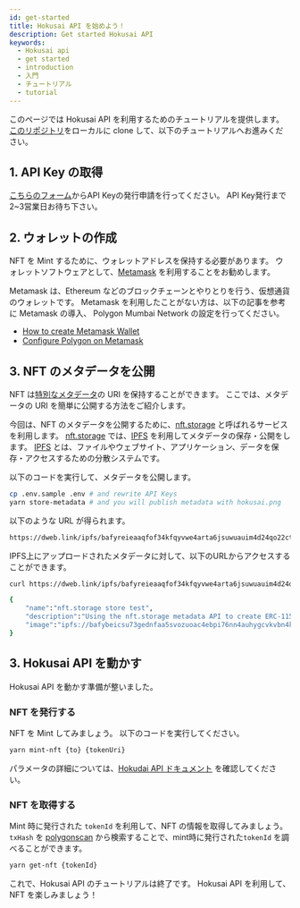 ```yaml
---
id: get-started
title: Hokusai API を始めよう！
description: Get started Hokusai API
keywords:
  - Hokusai api
  - get started
  - introduction
  - 入門
  - チュートリアル
  - tutorial
---
```


このページでは Hokusai API を利用するためのチュートリアルを提供します。
[このリポジトリ](https://github.com/0xhokusai/hokusai-get-started)をローカルに clone して、以下のチュートリアルへお進みください。

## 1. API Key の取得

[こちらのフォーム](https://ir9l8pcvcmm.typeform.com/to/FSREILsN?typeform-source=hokusai.app)からAPI Keyの発行申請を行ってください。
API Key発行まで2~3営業日お待ち下さい。

## 2. ウォレットの作成

NFT を Mint するために、ウォレットアドレスを保持する必要があります。
ウォレットソフトウェアとして、[Metamask](https://docs.metamask.io) を利用することをお勧めします。

Metamask は、Ethereum などのブロックチェーンとやりとりを行う、仮想通貨のウォレットです。
Metamask を利用したことがない方は、以下の記事を参考に Metamask の導入、 Polygon Mumbai Network の設定を行ってください。
- [How to create Metamask Wallet](https://docs.matic.network/docs/develop/metamask/hello/)
- [Configure Polygon on Metamask](https://docs.matic.network/docs/develop/metamask/config-polygon-on-metamask)

## 3. NFT のメタデータを公開

NFT は[特別なメタデータ](api/metadata)の URI を保持することができます。
ここでは、メタデータの URI を簡単に公開する方法をご紹介します。

今回は、NFT のメタデータを公開するために、[nft.storage](https://nft.storage/) と呼ばれるサービスを利用します。
[nft.storage](https://nft.storage/) では、[IPFS](https://docs.ipfs.io/) を利用してメタデータの保存・公開をします。
[IPFS](https://docs.ipfs.io/) とは、ファイルやウェブサイト、アプリケーション、データを保存・アクセスするための分散システムです。

以下のコードを実行して、メタデータを公開します。

```bash
cp .env.sample .env # and rewrite API Keys
yarn store-metadata # and you will publish metadata with hokusai.png
```

以下のような URL が得られます。

```bash
https://dweb.link/ipfs/bafyreieaaqfof34kfqyvwe4arta6jsuwuauim4d24qo22ct2xnvjnlnrb4//metadata.json
```

IPFS上にアップロードされたメタデータに対して、以下のURLからアクセスすることができます。

```bash
curl https://dweb.link/ipfs/bafyreieaaqfof34kfqyvwe4arta6jsuwuauim4d24qo22ct2xnvjnlnrb4/metadata.json

{
    "name":"nft.storage store test",
    "description":"Using the nft.storage metadata API to create ERC-1155 compatible metadata.",
    "image":"ipfs://bafybeicsu73gednfaa5svozuoac4ebpi76nn4auhygcvkvbn4kk2vdv5ey/hokusai.png"
}
```

## 3. Hokusai API を動かす

Hokusai API を動かす準備が整いました。

### NFT を発行する

NFT を Mint してみましょう。
以下のコードを実行してください。

```bash
yarn mint-nft {to} {tokenUri}
```

パラメータの詳細については、[Hokudai API ドキュメント](https://docs.hokusai.app/) を確認してください。

### NFT を取得する

Mint 時に発行された `tokenId` を利用して、NFT の情報を取得してみましょう。
`txHash` を [polygonscan](https://mumbai.polygonscan.com/) から検索することで、mint時に発行された`tokenId` を調べることができます。

```bash
yarn get-nft {tokenId}
```

これで、Hokusai API のチュートリアルは終了です。
Hokusai API を利用して、NFT を楽しみましょう！
